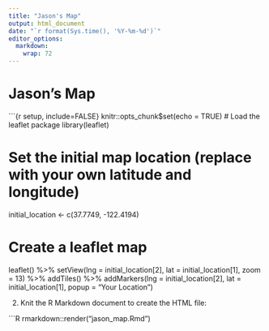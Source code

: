 ```yaml
---
title: "Jason's Map"
output: html_document
date: "`r format(Sys.time(), '%Y-%m-%d')`"
editor_options: 
  markdown: 
    wrap: 72
---
```


# Jason's Map

\`\`\`{r setup, include=FALSE} knitr::opts_chunk\$set(echo = TRUE) \#
Load the leaflet package library(leaflet)

# Set the initial map location (replace with your own latitude and longitude)

initial_location \<- c(37.7749, -122.4194)

# Create a leaflet map

leaflet() %\>% setView(lng = initial_location[2], lat =
initial_location[1], zoom = 13) %\>% addTiles() %\>% addMarkers(lng =
initial_location[2], lat = initial_location[1], popup = "Your Location")

2.  Knit the R Markdown document to create the HTML file:

\`\`\`R rmarkdown::render("jason_map.Rmd")
